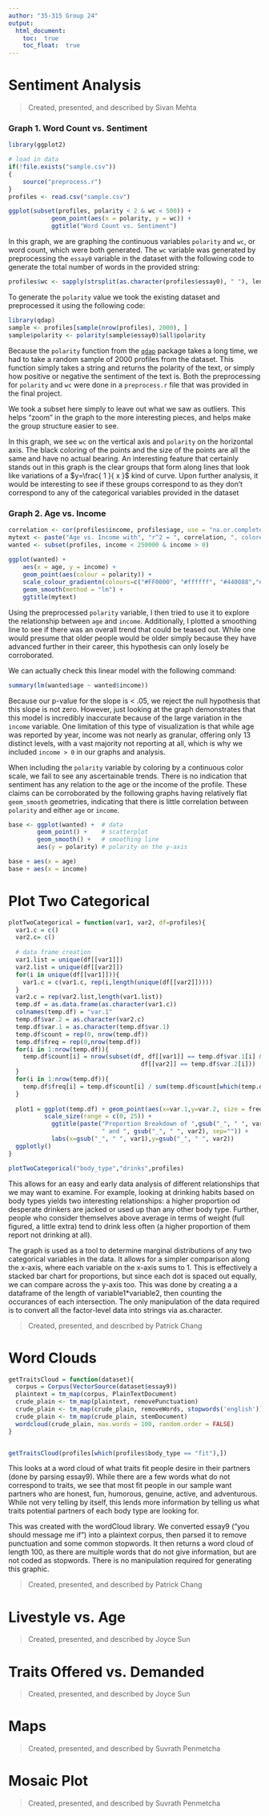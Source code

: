 ```yaml
---
author: "35-315 Group 24"
output: 
  html_document:
    toc:  true
    toc_float:  true
---
```


# Sentiment Analysis

> Created, presented, and described by Sivan Mehta

### Graph 1. Word Count vs. Sentiment


```r
library(ggplot2)

# load in data
if(!file.exists("sample.csv"))
{
    source("preprocess.r")
}
profiles <- read.csv("sample.csv")

ggplot(subset(profiles, polarity < 2 & wc < 500)) + 
            geom_point(aes(x = polarity, y = wc)) + 
            ggtitle("Word Count vs. Sentiment")
```

In this graph, we are graphing the continuous variables `polarity` and `wc`, or word count, which were both generated. The `wc` variable was generated by preprocessing the `essay0` variable in the dataset with the following code to generate the total number of words in the provided string:

```r
profiles$wc <- sapply(strsplit(as.character(profiles$essay0), " "), length)
```

To generate the `polarity` value we took the existing dataset and preprocessed it using the following code:

```r
library(qdap)
sample <- profiles[sample(nrow(profiles), 2000), ]
sample$polarity <- polarity(sample$essay0)$all$polarity
```

Because the `polarity` function from the [`qdap`](https://cran.r-project.org/web/packages/qdap/index.html) package takes a long time, we had to take a random sample of 2000 profiles from the dataset. This function simply takes a string and returns the polarity of the text, or simply how positive or negative the sentiment of the text is. Both the preprocessing for `polarity` and `wc` were done in a `preprocess.r` file that was provided in the final project.

We took a subset here simply to leave out what we saw as outliers. This helps "zoom" in the graph to the more interesting pieces, and helps make the group structure easier to see.

In this graph, we see `wc` on the vertical axis and `polarity` on the horizontal axis. The black coloring of the points and the size of the points are all the same and have no actual bearing. An interesting feature that certainly stands out in this graph is the clear groups that form along lines that look like variations of a $y=\frac{ 1 }{ x }$ kind of curve. Upon further analysis, it would be interesting to see if these groups correspond to as they don't correspond to any of the categorical variables provided in the dataset

### Graph 2. Age vs. Income

```r
correlation <- cor(profiles$income, profiles$age, use = "na.or.complete") ** 2
mytext <- paste("Age vs. Income with", "r^2 = ", correlation, ", colored by sentiment")
wanted <- subset(profiles, income < 250000 & income > 0)
        
ggplot(wanted) + 
    aes(x = age, y = income) + 
    geom_point(aes(colour = polarity)) + 
    scale_colour_gradientn(colours=c("#FF0000", "#ffffff", "#440088","#0000FF")) + 
    geom_smooth(method = "lm") + 
    ggtitle(mytext)
```

Using the preprocessed `polarity` variable, I then tried to use it to explore the relationship between `age` and `income`. Additionally, I plotted a smoothing line to see if there was an overall trend that could be teased out. While one would presume that older people would be older simply because they have advanced further in their career, this hypothesis can only losely be corroborated.

We can actually check this linear model with the following command:

```r
summary(lm(wanted$age ~ wanted$income))
```

Because our p-value for the slope is < .05, we reject the null hypothesis that this slope is not zero. However, just looking at the graph demonstrates that this model is incredibly inaccurate because of the large variation in the `income` variable. One limitation of this type of visualization is that while age was reported by year, income was not nearly as granular, offering only 13 distinct levels, with a vast majority not reporting at all, which is why we included `income > 0` in our graphs and analysis.

When including the `polarity` variable by coloring by a continuous color scale, we fail to see any ascertainable trends. There is no indication that sentiment has any relation to the age or the income of the profile. These claims can be corroborated by the following graphs having relatively flat `geom_smooth` geometries, indicating that there is little correlation between `polarity` and either `age` or `income`.

```r
base <- ggplot(wanted) +  # data
        geom_point() +    # scatterplot
        geom_smooth() +   # smoothing line
        aes(y = polarity) # polarity on the y-axis

base + aes(x = age)
base + aes(x = income)
```

# Plot Two Categorical

```r

plotTwoCategorical = function(var1, var2, df=profiles){
  var1.c = c()
  var2.c= c()
  
  # data frame creation
  var1.list = unique(df[[var1]])
  var2.list = unique(df[[var2]])
  for(i in unique(df[[var1]])){
    var1.c = c(var1.c, rep(i,length(unique(df[[var2]]))))
  }
  var2.c = rep(var2.list,length(var1.list))
  temp.df = as.data.frame(as.character(var1.c))
  colnames(temp.df) = "var.1"
  temp.df$var.2 = as.character(var2.c)
  temp.df$var.1 = as.character(temp.df$var.1)
  temp.df$count = rep(0, nrow(temp.df))
  temp.df$freq = rep(0,nrow(temp.df))
  for(i in 1:nrow(temp.df)){
    temp.df$count[i] = nrow(subset(df, df[[var1]] == temp.df$var.1[i] & 
                                     df[[var2]] == temp.df$var.2[i]))
  }
  for(i in 1:nrow(temp.df)){
    temp.df$freq[i] = temp.df$count[i] / sum(temp.df$count[which(temp.df$var.1 == temp.df$var.1[i])]) 
  }
  
  plot1 = ggplot(temp.df) + geom_point(aes(x=var.1,y=var.2, size = freq)) +
          scale_size(range = c(0, 25)) +
            ggtitle(paste("Proportion Breakdown of ",gsub("_", " ", var1),
                          " and ", gsub("_", " ", var2), sep="")) + 
            labs(x=gsub("_", " ", var1),y=gsub("_", " ", var2))
  ggplotly()
}

plotTwoCategorical("body_type","drinks",profiles)
```

This allows for an easy and early data analysis of different relationships that we may want to examine. For example, looking at drinking habits based on body types yields two interesting relationships: a higher proportion od desperate drinkers are jacked or used up than any other body type. Further, people who consider themselves above average in terms of weight (full figured, a little extra) tend to drink less often (a higher proportion of them report not drinking at all). 

The graph is used as a tool to determine marginal distributions of any two categorical variables in the data. It allows for a simpler comparison along the x-axis, where each variable on the x-axis sums to 1. This is effectively a stacked bar chart for proportions, but since each dot is spaced out equally, we can compare across the y-axis too. This was done by creating a a dataframe of the length of variable1*variable2, then counting the occurances of each intersection. The only manipulation of the data required is to convert all the factor-level data into strings via as.character.

> Created, presented, and described by Patrick Chang

# Word Clouds

```r

getTraitsCloud = function(dataset){
  corpus = Corpus(VectorSource(dataset$essay9))
  plaintext = tm_map(corpus, PlainTextDocument)
  crude_plain <- tm_map(plaintext, removePunctuation)
  crude_plain <- tm_map(crude_plain, removeWords, stopwords('english'))
  crude_plain <- tm_map(crude_plain, stemDocument)
  wordcloud(crude_plain, max.words = 100, random.order = FALSE)
}


getTraitsCloud(profiles[which(profiles$body_type == "fit"),])
```

This looks at a word cloud of what traits fit people desire in their partners (done by parsing essay9). While there are a few words what do not correspond to traits, we see that most fit people in our sample want partners who are honest, fun, humorous, genuine, active, and adventurous. While not very telling by itself, this lends more information by telling us what traits potential partners of each body type are looking for. 

This was created with the wordCloud library. We converted essay9 ("you should message me if") into a plaintext corpus, then parsed it to remove punctuation and some common stopwords. It then returns a word cloud of length 100, as there are multiple words that do not give information, but are not coded as stopwords. There is no manipulation required for generating this graphic. 

> Created, presented, and described by Patrick Chang

# Livestyle vs. Age

> Created, presented, and described by Joyce Sun

# Traits Offered vs. Demanded

> Created, presented, and described by Joyce Sun

# Maps

> Created, presented, and described by Suvrath Penmetcha

# Mosaic Plot

> Created, presented, and described by Suvrath Penmetcha
